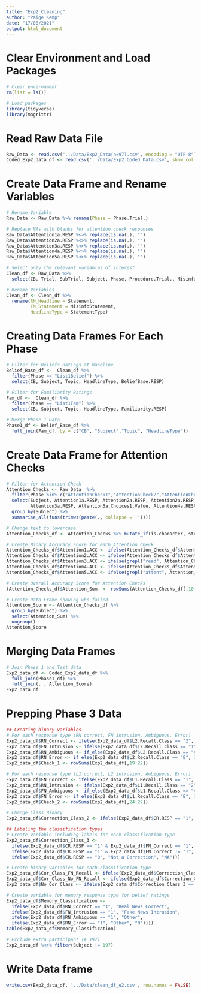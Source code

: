 ---
title: "Exp2_Cleaning"
author: "Paige Kemp"
date: "17/08/2021"
output: html_document
---
# Clear Environment and Load Packages
```{r Clear Environment and Load Packages}
# Clear environment
rm(list = ls())

# Load packages
library(tidyverse)
library(magrittr)
```

# Read Raw Data File
```{r Read Raw Data File}
Raw_Data <- read.csv('../Data/Exp2_Data(n=97).csv', encoding = "UTF-8")
Coded_Exp2_data_df <- read_csv('../Data/Exp2_Coded_Data.csv', show_col_types = FALSE)
```

# Create Data Frame  and Rename Variables
```{r Create Data Frame  and Rename Variables}
# Rename Variable
Raw_Data <- Raw_Data %>% rename(Phase = Phase.Trial.)

# Replace NAs with blanks for attention check responses
Raw_Data$Attention1a.RESP %<>% replace(is.na(.), "")
Raw_Data$Attention2a.RESP %<>% replace(is.na(.), "")
Raw_Data$Attention3a.RESP %<>% replace(is.na(.), "")
Raw_Data$Attention4a.RESP %<>% replace(is.na(.), "")
Raw_Data$Attention5a.RESP %<>% replace(is.na(.), "")

# Select only the relevant variables of interest
Clean_df <- Raw_Data %>%  
  select(CB, Trial, SubTrial, Subject, Phase, Procedure.Trial., MisinfoStatement, Statement, BeliefBase.RESP, Belief.RESP, Familiarity.RESP, TestItem.RESP, OtherAnswer.RESP, CR.RESP, Alternate, Target, Topic, StatementType)

# Rename Variables
Clean_df <- Clean_df %>%
  rename(RN_Headline = Statement,
         FN_Statement = MisinfoStatement,
         HeadlineType = StatementType)
```

# Creating Data Frames For Each Phase
```{r Creating Data Frames For Each Phase}
# Filter for Beliefs Ratings at Baseline
Belief_Base_df <-  Clean_df %>%
  filter(Phase == "List1Belief") %>%
  select(CB, Subject, Topic, HeadlineType, BeliefBase.RESP)

# Filter for Familiarity Ratings
Fam_df <-  Clean_df %>%
  filter(Phase == "List1Fam") %>%
  select(CB, Subject, Topic, HeadlineType, Familiarity.RESP)

# Merge Phase 1 Data
Phase1_df <- Belief_Base_df %>%
  full_join(Fam_df, by = c("CB", "Subject","Topic", "HeadlineType")) 
```

# Create Data Frame for Attention Checks
```{r Create Data Frame for Attention Checks}
# Filter for Attention Check
Attention_Checks <- Raw_Data  %>% 
  filter(Phase %in% c("AttentionCheck1","AttentionCheck2","AttentionCheck3","AttentionCheck4","AttentionCheck5")) %>%
  select(Subject, Attention1a.RESP, Attention2a.RESP, Attention2a.RESP, Attention2a.Choices1.Value, 
         Attention3a.RESP, Attention3a.Choices1.Value, Attention4a.RESP, Attention5a.RESP, Attention5a.Choices1.Value) %>%
  group_by(Subject) %>% 
  summarise_all(funs(trimws(paste(., collapse = ''))))

# Change text to lowercase
Attention_Checks_df <- Attention_Checks %>% mutate_if(is.character, str_to_lower)

# Create Binary Accuracy Score for each Attention Check
Attention_Checks_df$Attention1.ACC <- ifelse(Attention_Checks_df$Attention1a.RESP == "i", 1, 0)
Attention_Checks_df$Attention2.ACC <- ifelse(Attention_Checks_df$Attention2a.RESP == "{pizza}", 1,0)
Attention_Checks_df$Attention3.ACC <- ifelse(grepl("read", Attention_Checks_df$Attention3a.RESP), 1, 0)
Attention_Checks_df$Attention4.ACC <- ifelse(Attention_Checks_df$Attention4a.RESP == "d", 1,0)
Attention_Checks_df$Attention5.ACC <- ifelse(grepl("attent", Attention_Checks_df$Attention5a.RESP), 1, 0)

# Create Overall Accuracy Score for Attention Checks
(Attention_Checks_df$Attention_Sum  <- rowSums(Attention_Checks_df[,10:14]))

# Create Data Frame showing who failed
Attention_Score <- Attention_Checks_df %>% 
  group_by(Subject) %>% 
  select(Attention_Sum) %>% 
  ungroup()
Attention_Score
```

# Merging Data Frames
```{r Merging Data Frames}
# Join Phase 1 and Test data
Exp2_data_df <- Coded_Exp2_data_df %>% 
  full_join(Phase1_df) %>%   
  full_join(. , Attention_Score)
Exp2_data_df
```

# Prepping Phase 3 Data
```{r Prepping Phase 3 Data}
## Creating binary variables
# For each response type (RN correct, FN intrusion, Ambiguous, Error)
Exp2_data_df$RN_Correct <- ifelse(Exp2_data_df$L2.Recall.Class == "2", 1, 0)
Exp2_data_df$FN_Intrusion <- ifelse(Exp2_data_df$L2.Recall.Class == "1", 1, 0)
Exp2_data_df$RN_Ambiguous <- if_else(Exp2_data_df$L2.Recall.Class == "A", 1, 0)
Exp2_data_df$RN_Error <- if_else(Exp2_data_df$L2.Recall.Class == "E", 1, 0)
Exp2_data_df$Check_1 <- rowSums(Exp2_data_df[,19:22])

# For each response type (L1 correct, L2 intrusion, Ambiguous, Error)
Exp2_data_df$FN_Correct <- ifelse(Exp2_data_df$L1.Recall.Class == "1", 1, 0)
Exp2_data_df$RN_Intrusion <- ifelse(Exp2_data_df$L1.Recall.Class == "2", 1, 0)
Exp2_data_df$FN_Ambiguous <- if_else(Exp2_data_df$L1.Recall.Class == "A", 1, 0)
Exp2_data_df$FN_Error <- if_else(Exp2_data_df$L1.Recall.Class == "E", 1, 0)
Exp2_data_df$Check_2 <- rowSums(Exp2_data_df[,24:27])

# Change Class Binary
Exp2_data_df$Correction_Class_2 <- ifelse(Exp2_data_df$CR.RESP == "1", "Corrected", "Not Corrected")

## Labeling the classification types
# Create variable including labels for each classification type
Exp2_data_df$Correction_Class_3 <- 
  ifelse(Exp2_data_df$CR.RESP == "1" & Exp2_data_df$FN_Correct == "1", "Fake News Recalled",
  ifelse(Exp2_data_df$CR.RESP == "1" & Exp2_data_df$FN_Correct != "1", "Correction + Fake News Not Recalled",
  ifelse(Exp2_data_df$CR.RESP == "0", "Not a Correction", "NA")))

# Create binary variables for each classification type
Exp2_data_df$Cor_Class_FN_Recall <- ifelse(Exp2_data_df$Correction_Class_3 == "Fake News Recalled", 1, 0)
Exp2_data_df$Cor_Class_No_FN_Recall <- ifelse(Exp2_data_df$Correction_Class_3 == "Correction + Fake News Not Recalled", 1, 0)
Exp2_data_df$No_Cor_Class <- ifelse(Exp2_data_df$Correction_Class_3 == "Not a Correction", 1, 0)

# Create variable for memory response type for belief ratings
Exp2_data_df$Memory_Classification <- 
  ifelse(Exp2_data_df$RN_Correct == "1", "Real News Correct",
  ifelse(Exp2_data_df$FN_Intrusion == "1", "Fake News Intrusion",
  ifelse(Exp2_data_df$RN_Ambiguous == "1", "Other",
  ifelse(Exp2_data_df$RN_Error == "1", "Other", "0"))))
table(Exp2_data_df$Memory_Classification)

# Exclude extra participant (# 197)
Exp2_data_df %<>% filter(Subject != 197)
```

# Write Data frame
```{r Write Data frame}
write.csv(Exp2_data_df, '../Data/clean_df_e2.csv', row.names = FALSE)
```



